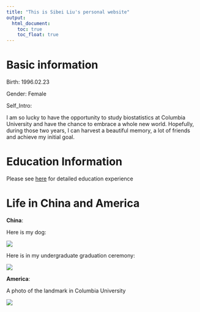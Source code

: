 ```yaml
---
title: "This is Sibei Liu's personal website"
output: 
  html_document:
    toc: true
    toc_float: true
---
```


# Basic information
Birth: 1996.02.23

Gender: Female

Self_Intro:

I am so lucky to have the opportunity to study biostatistics at Columbia University and have the chance to embrace a whole new world. Hopefully, during those two years, I can harvest a beautiful memory, a lot of friends and achieve my initial goal.


# Education Information
 
 Please see [here](about.html) for detailed education experience


# Life in China and America

**China**:

Here is my dog:


![](image/mypuppy4.jpg)

Here is in my undergraduate graduation ceremony:


![](image/graduation2.jpg)

**America**:

A photo of the landmark in Columbia University 

![](image/maincampus3.jpg)



